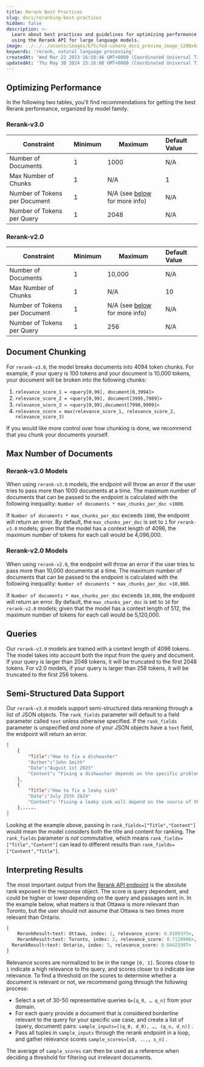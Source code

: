 ```yaml
---
title: Rerank Best Practices
slug: docs/reranking-best-practices
hidden: false
description: >-
  Learn about best practices and guidelines for optimizing performance when
  using the Rerank API for large language models.
image: ../../../assets/images/b75cfed-cohere_docs_preview_image_1200x630_copy.jpg
keywords: 'rerank, natural language processing'
createdAt: 'Wed Mar 22 2023 16:58:46 GMT+0000 (Coordinated Universal Time)'
updatedAt: 'Thu May 30 2024 15:16:00 GMT+0000 (Coordinated Universal Time)'
---
```

## Optimizing Performance

In the following two tables, you'll find recommendations for getting the best Rerank performance, organized by model family.

### Rerank-v3.0

| Constraint                    | Minimum | Maximum                                                                                                 | Default Value |
| ----------------------------- | ------- | ------------------------------------------------------------------------------------------------------- | :------------ |
| Number of Documents           | 1       | 1000                                                                                                    | N/A           |
| Max Number of Chunks          | 1       | N/A                                                                                                     | 1             |
| Number of Tokens per Document | 1       | N/A (see [below ](/docs/reranking-best-practices#document-chunking)for more info) | N/A           |
| Number of Tokens per Query    | 1       | 2048                                                                                                    | N/A           |

### Rerank-v2.0

| Constraint                    | Minimum | Maximum                                                                                                 | Default Value |
| ----------------------------- | ------- | ------------------------------------------------------------------------------------------------------- | :------------ |
| Number of Documents           | 1       | 10,000                                                                                                  | N/A           |
| Max Number of Chunks          | 1       | N/A                                                                                                     | 10            |
| Number of Tokens per Document | 1       | N/A (see [below ](/docs/reranking-best-practices#document-chunking)for more info) | N/A           |
| Number of Tokens per Query    | 1       | 256                                                                                                     | N/A           |

## Document Chunking

For `rerank-v3.0`, the model breaks documents into 4094 token chunks. For example, if your query is 100 tokens and your document is 10,000 tokens, your document will be broken into the following chunks:

1. `relevance_score_1 = <query[0,99], document[0,3994]>`
2. `relevance_score_2 = <query[0,99], document[3995,7989]>`
3. `relevance_score_3 = <query[0,99],document[7990,9999]>`
4. `relevance_score = max(relevance_score_1, relevance_score_2, relevance_score_3)`

If you would like more control over how chunking is done, we recommend that you chunk your documents yourself.

## Max Number of Documents

### Rerank-v3.0 Models

When using `rerank-v3.0` models, the endpoint will throw an error if the user tries to pass more than 1000 documents at a time. The maximum number of documents that can be passed to the endpoint is calculated with the following inequality: `Number of documents * max_chunks_per_doc >1000`.

If `Number of documents * max_chunks_per_doc` exceeds `1000`, the endpoint will return an error. By default, the `max_chunks_per_doc` is set to `1` for `rerank-v3.0` models; given that the model has a context length of 4096, the maximum number of tokens for each call would be 4,096,000. 

### Rerank-v2.0 Models

When using `rerank-v2.0`, the endpoint will throw an error if the user tries to pass more than 10,000 documents at a time. The maximum number of documents that can be passed to the endpoint is calculated with the following inequality: `Number of documents * max_chunks_per_doc >10,000`.

If `Number of documents * max_chunks_per_doc` exceeds `10,000`, the endpoint will return an error. By default, the `max_chunks_per_doc` is set to `10` for `rerank-v2.0` models; given that the model has a context length of 512, the maximum number of tokens for each call would be 5,120,000.

## Queries

Our `rerank-v3.0` models are trained with a context length of 4096 tokens. The model takes into account both the input from the query and document. If your query is larger than 2048 tokens, it will be truncated to the first 2048 tokens. For v2.0 models, if your query is larger than 256 tokens, it will be truncated to the first 256 tokens.

## Semi-Structured Data Support

Our `rerank-v3.0` models support semi-structured data reranking through a list of JSON objects. The `rank_fields` parameter  will default to a field parameter called `text` unless otherwise specified. If the `rank_fields` parameter is unspecified _and_ none of your JSON objects have a `text` field, the endpoint will return an error.

```json JSON
[
	{
		"Title":"How to fix a dishwasher"
		"Author":"John Smith"
		"Date":"August 1st 2023"
		"Content": "Fixing a dishwasher depends on the specific problem you're facing. Here are some common issues and their potential solutions:...."
	},
	{
		"Title":"How to fix a leaky sink"
		"Date":"July 25th 2024"
		"Content": "Fixing a leaky sink will depend on the source of the leak. Here are general steps you can take to address common types of sink leaks:....."
	},.....
]
```

Looking at the example above, passing in `rank_fields=["Title","Content"]` would mean the model considers both the title and content for ranking. The `rank_fields` parameter is _not_ commutative, which means `rank_fields=["Title","Content"]` can lead to different results than `rank_fields=["Content","Title"]`.

## Interpreting Results

The most important output from the [Rerank API endpoint](/reference/rerank-1) is the absolute rank exposed in the response object. The score is query dependent, and could be higher or lower depending on the query and passages sent in. In the example below, what matters is that Ottawa is more relevant than Toronto, but the user should not assume that Ottawa is two times more relevant than Ontario.

```python PYTHON
[ 
	RerankResult<text: Ottawa, index: 1, relevance_score: 0.9109375>, 
	RerankResult<text: Toronto, index: 2, relevance_score: 0.7128906>, 
  RerankResult<text: Ontario, index: 3, relevance_score: 0.04421997>
]
```

Relevance scores are normalized to be in the range `[0, 1]`. Scores close to `1` indicate a high relevance to the query, and scores closer to `0` indicate low relevance. To find a threshold on the scores to determine whether a document is relevant or not, we recommend going through the following process:

- Select a set of 30-50 representative queries `Q=[q_0, … q_n]` from your domain.
- For each query provide a document that is considered borderline relevant to the query for your specific use case, and create a list of (query, document) pairs: `sample_inputs=[(q_0, d_0), …, (q_n, d_n)]` .
- Pass all tuples in `sample_inputs` through the rerank endpoint in a loop, and gather relevance scores `sample_scores=[s0, ..., s_n]` .

The average of `sample_scores` can then be used as a reference when deciding a threshold for filtering out irrelevant documents.
